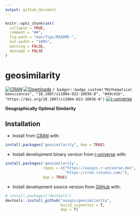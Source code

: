```yaml
---
output: github_document
---
```


<!-- README.md is generated from README.Rmd. Please edit that file -->

```r
knitr::opts_chunk$set(
  collapse = TRUE,
  comment = "##",
  fig.path = "man/figs/README-",
  out.width = "100%",
  warning = FALSE,
  message = FALSE
)
```

# geosimilarity

<!-- badges: start -->

[![CRAN](https://www.r-pkg.org/badges/version/geosimilarity)](https://CRAN.R-project.org/package=geosimilarity)
[![Downloads](https://cranlogs.r-pkg.org/badges/geosimilarity)](https://CRAN.R-project.org/package=geosimilarity)
`r badger::badge_custom("Mathematical Geosciences", "10.1007/s11004-022-10036-8", "#49c41b", "https://doi.org/10.1007/s11004-022-10036-8")`
[![r-universe](https://ausgis.r-universe.dev/badges/geosimilarity)](https://ausgis.r-universe.dev/geosimilarity)

<!-- badges: end -->

**Geographically Optimal Similarity**

## Installation

- Install from [CRAN](https://cran.r-project.org/web/packages/geosimilarity) with:

``` r
install.packages("geosimilarity", dep = TRUE)
```

- Install development binary version from [r-universe](https://ausgis.r-universe.dev/geosimilarity) with:

``` r
install.packages('geosimilarity',
                 repos = c("https://ausgis.r-universe.dev",
                           "https://cran.rstudio.com/"),
                 dep = TRUE)
```

- Install development source version from [GitHub](https://github.com/ausgis/geosimilarity) with:

``` r
# install.packages("devtools")
devtools::install_github("ausgis/geosimilarity",
                         build_vignettes = T,
                         dep = T)
```
